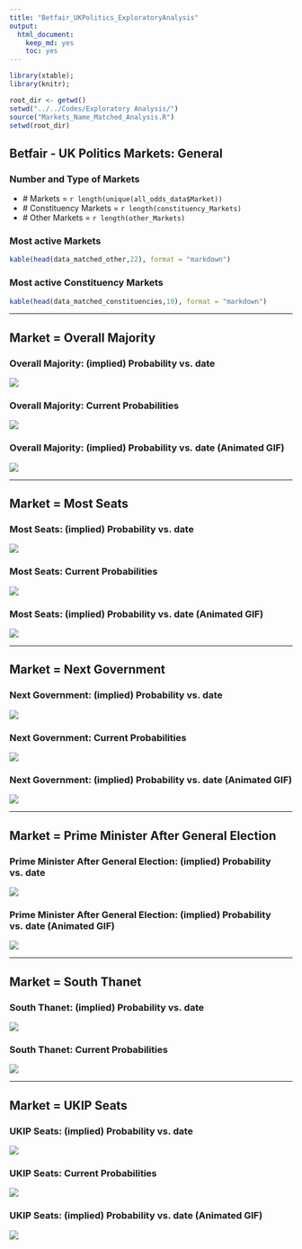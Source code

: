 ```yaml
---
title: "Betfair_UKPolitics_ExploratoryAnalysis"
output:
  html_document:
    keep_md: yes
    toc: yes
---
```


```r
library(xtable);
library(knitr);

root_dir <- getwd()
setwd("../../Codes/Exploratory Analysis/")
source("Markets_Name_Matched_Analysis.R")
setwd(root_dir)
```

## Betfair - UK Politics Markets: General

### Number and Type of Markets

- \# Markets = `r length(unique(all_odds_data$Market))`
- \# Constituency Markets = `r length(constituency_Markets)`
- \# Other Markets = `r length(other_Markets)`

### Most active Markets

```r
kable(head(data_matched_other,22), format = "markdown")
```

### Most active Constituency Markets

```r
kable(head(data_matched_constituencies,10), format = "markdown")
```

--- 

## Market = Overall Majority

### Overall Majority: (implied) Probability vs. date

![](../../Outputs/Majority Market/Majority_Market_Prob_ErrorbarON.png)

### Overall Majority: Current Probabilities

![](../../Outputs/Majority Market/Majority_Market_Prob_Ternary_Currnet.PNG)

### Overall Majority: (implied) Probability vs. date (Animated GIF)

![](../../Outputs/Majority Market/Majority_Market_Prob_Animated.gif)

---

## Market = Most Seats

### Most Seats: (implied) Probability vs. date

![](../../Outputs/Most Seats Market/Most_Seats_Market_Prob_ErrorbarON.png)

### Most Seats: Current Probabilities

![](../../Outputs/Most Seats Market/Most_Seats_Market_Prob_Ternary_Currnet.PNG)

### Most Seats: (implied) Probability vs. date (Animated GIF)

![](../../Outputs/Most Seats Market/Most_Seats_Market_Prob_Animated.gif)

---

## Market = Next Government

### Next Government: (implied) Probability vs. date

![](../../Outputs/Next Government Market/NextGovernment_Market_Prob_ErrorbarON.png)

### Next Government: Current Probabilities

![](../../Outputs/Next Government Market/NextGovernment_Market_Prob_Ternary_Currnet.PNG)

### Next Government: (implied) Probability vs. date (Animated GIF)

![](../../Outputs/Next Government Market/NextGovernment_Market_Prob_Animated.gif)

---

## Market = Prime Minister After General Election

### Prime Minister After General Election: (implied) Probability vs. date

![](../../Outputs/PM After Election/PM_AfterElection_Market_Prob_ErrorbarON_Top2.png)

### Prime Minister After General Election: (implied) Probability vs. date (Animated GIF)

![](../../Outputs/PM After Election/PM_AfterElection_Market_Prob_Animated.gif)

---

## Market = South Thanet

### South Thanet: (implied) Probability vs. date

![](../../Outputs/South Thanet Market/SouthThanet_Market_Prob_ErrorbarOFF.png)

### South Thanet: Current Probabilities

![](../../Outputs/South Thanet Market/SouthThanet_Market_Prob_Ternary_Currnet.PNG)

---

## Market = UKIP Seats

### UKIP Seats: (implied) Probability vs. date

![](../../Outputs/UKIP Seats Market/UKIP_Seats_Market_Prob_ErrorbarON.png)

### UKIP Seats: Current Probabilities

![](../../Outputs/UKIP Seats Market/UKIP_Seats_Market_Prob_Ternary_Currnet.PNG)

### UKIP Seats: (implied) Probability vs. date (Animated GIF)

![](../../Outputs/UKIP Seats Market/UKIP_Seats_Market_Prob_Animated.gif)







